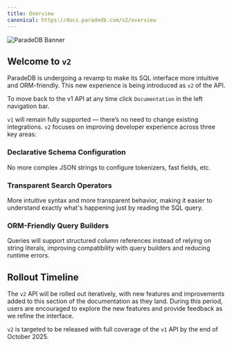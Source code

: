```yaml
---
title: Overview
canonical: https://docs.paradedb.com/v2/overview
---
```


![ParadeDB Banner](/images/paradedb_v2_banner.png)

## Welcome to `v2`

ParadeDB is undergoing a revamp to make its SQL interface more intuitive and ORM-friendly.
This new experience is being introduced as `v2` of the API.

To move back to the v1 API at any time click `Documentation` in the left navigation bar.

`v1` will remain fully supported — there’s no need to change existing integrations.
`v2` focuses on improving developer experience across three key areas:

### Declarative Schema Configuration

No more complex JSON strings to configure tokenizers, fast fields, etc.

### Transparent Search Operators

More intuitive syntax and more transparent behavior, making it easier to understand exactly what's happening just by reading the SQL query.

### ORM-Friendly Query Builders

Queries will support structured column references instead of relying on string literals, improving compatibility with query builders and reducing runtime errors.

## Rollout Timeline

The `v2` API will be rolled out iteratively, with new features and improvements added to this section of the documentation as they land.
During this period, users are encouraged to explore the new features and provide feedback as we refine the interface.

`v2` is targeted to be released with full coverage of the `v1` API by the end of October 2025.
